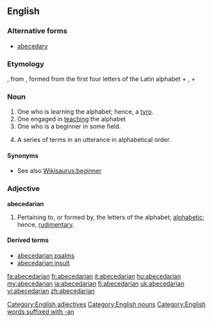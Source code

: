 {{wikisource1911Enc|Abecedarians}}
==English==

===Alternative forms===
* [[abecedary]]

===Etymology===
{{term|abecedary}}, from {{etyl|la|en}} {{term|abecedarius||lang=la|of the alphabet}}, formed from the first four letters of the Latin alphabet + {{term|-arius|lang=la}}, + {{term|-an}}

===Noun===
{{en-noun}}

# One who is learning the alphabet; hence, a [[tyro]].
# One engaged in [[teaching]] the alphabet
# One who is a beginner in some field.
# {{rhetoric}} A series of terms in an utterance in alphabetical order.
{{examples-right|examples=He knew his rhetorical devices from abecedarian, battologia, and contentio, all the way to zeugma}}

====Synonyms====
* See also [[Wikisaurus:beginner]]

===Adjective===
'''abecedarian'''

# Pertaining to, or formed by, the letters of the alphabet; [[alphabetic]]; hence, [[rudimentary]].

====Derived terms====
* [[abecedarian psalms]]
* [[abecedarian insult]]

[[Category:English adjectives]]
[[Category:English nouns]]
[[Category:English words suffixed with -an]]

[[fa:abecedarian]]
[[fr:abecedarian]]
[[it:abecedarian]]
[[hu:abecedarian]]
[[my:abecedarian]]
[[ja:abecedarian]]
[[fi:abecedarian]]
[[uk:abecedarian]]
[[vi:abecedarian]]
[[zh:abecedarian]]